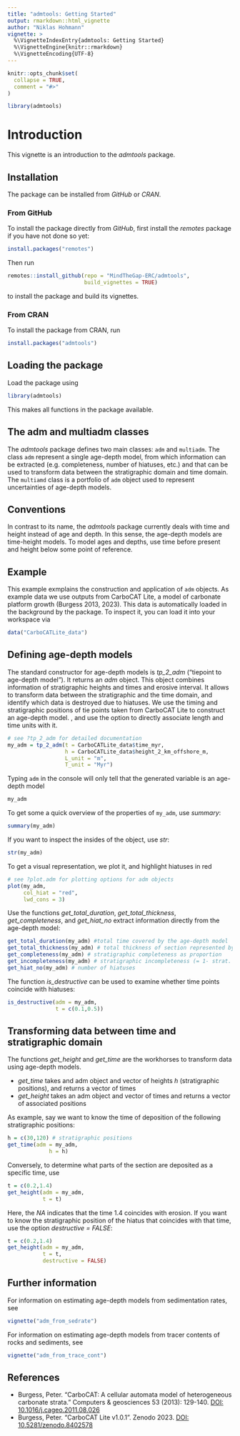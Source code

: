 ```yaml
---
title: "admtools: Getting Started"
output: rmarkdown::html_vignette
author: "Niklas Hohmann"
vignette: >
  %\VignetteIndexEntry{admtools: Getting Started}
  %\VignetteEngine{knitr::rmarkdown}
  %\VignetteEncoding{UTF-8}
---
```


```r
knitr::opts_chunk$set(
  collapse = TRUE,
  comment = "#>"
)
```

```r
library(admtools)
```

# Introduction

This vignette is an introduction to the _admtools_ package.

## Installation

The package can be installed from _GitHub_ or _CRAN_.

### From GitHub

To install the package directly from _GitHub_, first install the _remotes_ package if you have not done so yet:

```r
install.packages("remotes")

```

Then run

```r
remotes::install_github(repo = "MindTheGap-ERC/admtools",
                        build_vignettes = TRUE)
```

to install the package and build its vignettes.

### From CRAN

To install the package from CRAN, run

```r
install.packages("admtools")
```

## Loading the package

Load the package using

```r
library(admtools)
```

This makes all functions in the package available.

## The adm and multiadm classes

The _admtools_ package defines two main classes: `adm` and `multiadm`. The class `adm` represent a single age-depth model, from which information can be extracted (e.g. completeness, number of hiatuses, etc.) and that can be used to transform data between the stratigraphic domain and time domain. The `multiamd` class is a portfolio of `adm` object used to represent uncertainties of age-depth models.

## Conventions

In contrast to its name, the _admtools_ package currently deals with time and height instead of age and depth. In this sense, the age-depth models are time-height models. To model ages and depths, use time before present and height below some point of reference.

## Example

This example exmplains the  construction and application of `adm` objects. As example data we use outputs from CarboCAT Lite, a model of carbonate platform growth (Burgess 2013, 2023). This data is automatically loaded in the background by the package. To inspect it, you can load it into your workspace via

```r
data("CarboCATLite_data")
```

## Defining age-depth models

The standard constructor for age-depth models is _tp_2_adm_ ("tiepoint to age-depth model"). It returns an _adm_ object. This object combines information of stratigraphic heights and times and erosive interval. It allows to transform data between the stratigraphic and the time domain, and identify which data is destroyed due to hiatuses.
We use the timing and stratigraphic positions of tie points taken from CarboCAT Lite to construct an age-depth model. , and use the option to directly associate length and time units with it.

```R
# see ?tp_2_adm for detailed documentation
my_adm = tp_2_adm(t = CarboCATLite_data$time_myr,
                  h = CarboCATLite_data$height_2_km_offshore_m,
                  L_unit = "m",
                  T_unit = "Myr")
```

Typing `adm` in the console will only tell that the generated variable is an age-depth model

```r
my_adm
```
To get some a quick overview of the properties of `my_adm`, use _summary_:
```R
summary(my_adm)
```

If you want to inspect the insides of the object, use _str_:

```r
str(my_adm)
```

To get a visual representation, we plot it, and highlight hiatuses in red

```R
# see ?plot.adm for plotting options for adm objects
plot(my_adm,
     col_hiat = "red",
     lwd_cons = 3)
```


Use the functions _get_total_duration_, _get_total_thickness_, _get_completeness_, and _get_hiat_no_ extract information directly from the age-depth model:

```r
get_total_duration(my_adm) #total time covered by the age-depth model
get_total_thickness(my_adm) # total thickness of section represented by the amd
get_completeness(my_adm) # stratigraphic completeness as proportion
get_incompleteness(my_adm) # stratigraphic incompleteness (= 1- strat. incompleteness)
get_hiat_no(my_adm) # number of hiatuses
```


The function _is_destructive_ can be used to examine whether time points coincide with hiatuses:

```R
is_destructive(adm = my_adm,
               t = c(0.1,0.5)) 
```

## Transforming data between time and stratigraphic domain

The functions _get_height_ and _get_time_ are the workhorses to transform data using age-depth models.

* _get_time_ takes and adm object and vector of heights _h_  (stratigraphic positions), and returns a vector of times
* _get_height_ takes an adm object and vector of times and returns a vector of associated positions

As example, say we want to know the time of deposition of the following stratigraphic positions:

```r
h = c(30,120) # stratigraphic positions
get_time(adm = my_adm,
             h = h)
```
Conversely, to determine what parts of the section are deposited as a specific time, use
```r
t = c(0.2,1.4)
get_height(adm = my_adm,
           t = t)
```
Here, the _NA_ indicates that the time 1.4 coincides with erosion. If you want to know the stratigraphic position of the hiatus that coincides with that time, use the option _destructive = FALSE_:

```r
t = c(0.2,1.4)
get_height(adm = my_adm,
           t = t,
           destructive = FALSE)
```
## Further information

For information on estimating age-depth models from sedimentation rates, see
```r
vignette("adm_from_sedrate")
```

For information on estimating age-depth models from tracer contents of rocks and sediments, see
```r
vignette("adm_from_trace_cont")
```
 

## References
* Burgess, Peter. "CarboCAT: A cellular automata model of heterogeneous carbonate strata." Computers & geosciences 53 (2013): 129-140. [DOI: 10.1016/j.cageo.2011.08.026](https://doi.org/10.1016/j.cageo.2011.08.026)
* Burgess, Peter. "CarboCAT Lite v1.0.1". Zenodo 2023. [DOI: 10.5281/zenodo.8402578](https://doi.org/10.5281/zenodo.8402578)
